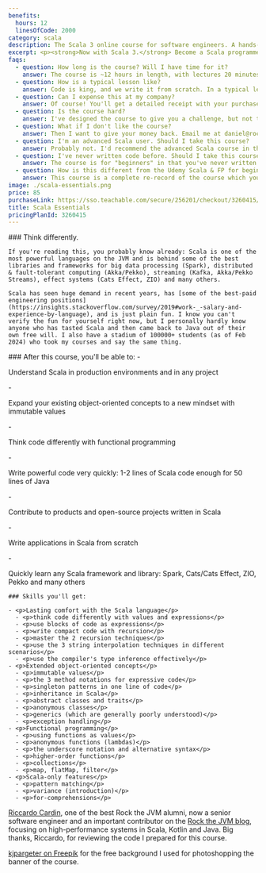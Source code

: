 ```yaml
---
benefits:
  hours: 12
  linesOfCode: 2000
category: scala
description: The Scala 3 online course for software engineers. A hands-on training course into the fundamentals of Scala and functional programming.
excerpt: <p><strong>Now with Scala 3.</strong> Become a Scala programmer. Dive head-first and hands-on into the fundamentals of Scala and functional programming. <a href="/courses/scala-essentials-old">Also available for Scala 2.</a></p>
faqs:
  - question: How long is the course? Will I have time for it?
    answer: The course is ~12 hours in length, with lectures 20 minutes each. I recommend at least 1 hour of focused learning at one time.
  - question: How is a typical lesson like?
    answer: Code is king, and we write it from scratch. In a typical lesson I'll explain some concepts, either briefly on a diagram or directly in the code. We then run live examples, and usually I'll finish the lesson with some exercises, which I then solve on camera after you've tried them yourself.
  - question: Can I expense this at my company?
    answer: Of course! You'll get a detailed receipt with your purchase, including VAT (if applicable to you), which you can take to your employer to reimburse. Most (wise) companies will reimburse courses like this.
  - question: Is the course hard?
    answer: I've designed the course to give you a challenge, but not too much that it becomes frustrating. In case you struggle with something, we have a whole group on Slack for discussions, and I'm responsive.
  - question: What if I don't like the course?
    answer: Then I want to give your money back. Email me at daniel@rockthejvm.com with your receipt, and I will refund you. Less than 1% of the Rock the JVM students have refunded a course, and the refund took less than 72 hours.
  - question: I'm an advanced Scala user. Should I take this course?
    answer: Probably not. I'd recommend the advanced Scala course in this case. I'm willing to bet that there are at least 3 topics or techniques in the advanced course you did not know, even if you've written Scala for 10 years.
  - question: I've never written code before. Should I take this course? It says it's for beginners.
    answer: The course is for "beginners" in that you've never written Scala before, but the course already assumes existing programming experience. I don't talk too much about the absolute basics, like what's a variable, an object or a method. I assume you know what they are, and I quickly move to how Scala works with them.
  - question: How is this different from the Udemy Scala & FP for beginners course?
    answer: This course is a complete re-record of the course which you see on Udemy. This premium version has more content, more lessons, more exercises and more code, with a smoother learning curve. It's also specifically built for Scala 3, which is the future.
image: ./scala-essentials.png
price: 85
purchaseLink: https://sso.teachable.com/secure/256201/checkout/3260415/scala
title: Scala Essentials
pricingPlanId: 3260415
---
```



<CourseLayout>
  <Fragment slot="goal">
    ### Think differently.

    If you're reading this, you probably know already: Scala is one of the most powerful languages on the JVM and is behind some of the best libraries and frameworks for big data processing (Spark), distributed & fault-tolerant computing (Akka/Pekko), streaming (Kafka, Akka/Pekko Streams), effect systems (Cats Effect, ZIO) and many others.

    Scala has seen huge demand in recent years, has [some of the best-paid engineering positions](https://insights.stackoverflow.com/survey/2019#work-_-salary-and-experience-by-language), and is just plain fun. I know you can't verify the fun for yourself right now, but I personally hardly know anyone who has tasted Scala and then came back to Java out of their own free will. I also have a stadium of 100000+ students (as of Feb 2024) who took my courses and say the same thing.

  </Fragment>
  <Fragment slot="skills">
    ### After this course, you'll be able to:
    - <p>Understand Scala in production environments and in any project</p>
    - <p>Expand your existing object-oriented concepts to a new mindset with immutable values</p>
    - <p>Think code differently with functional programming</p>
    - <p>Write powerful code very quickly: 1-2 lines of Scala code enough for 50 lines of Java</p>
    - <p>Contribute to products and open-source projects written in Scala</p>
    - <p>Write applications in Scala from scratch</p>
    - <p>Quickly learn any Scala framework and library: Spark, Cats/Cats Effect, ZIO, Pekko and many others</p>

    ### Skills you'll get:

    - <p>Lasting comfort with the Scala language</p>
      - <p>think code differently with values and expressions</p>
      - <p>use blocks of code as expressions</p>
      - <p>write compact code with recursion</p>
      - <p>master the 2 recursion techniques</p>
      - <p>use the 3 string interpolation techniques in different scenarios</p>
      - <p>use the compiler's type inference effectively</p>
    - <p>Extended object-oriented concepts</p>
      - <p>immutable values</p>
      - <p>the 3 method notations for expressive code</p>
      - <p>singleton patterns in one line of code</p>
      - <p>inheritance in Scala</p>
      - <p>abstract classes and traits</p>
      - <p>anonymous classes</p>
      - <p>generics (which are generally poorly understood)</p>
      - <p>exception handling</p>
    - <p>Functional programming</p>
      - <p>using functions as values</p>
      - <p>anonymous functions (lambdas)</p>
      - <p>the underscore notation and alternative syntax</p>
      - <p>higher-order functions</p>
      - <p>collections</p>
      - <p>map, flatMap, filter</p>
    - <p>Scala-only features</p>
      - <p>pattern matching</p>
      - <p>variance (introduction)</p>
      - <p>for-comprehensions</p>

  </Fragment>
  <Fragment slot="thanks">
    <p><a href="https://www.linkedin.com/in/riccardocardin/">Riccardo Cardin</a>, one of the best Rock the JVM alumni, now a senior software engineer and an important contributor on the <a href="/articles">Rock the JVM blog</a>, focusing on high-performance systems in Scala, Kotlin and Java. Big thanks, Riccardo, for reviewing the code I prepared for this course.</p>
    <p><a href="https://www.freepik.com/free-photo/3d-render-spotlights-grunge-brick-wall_1202914.htm">kjpargeter on Freepik</a> for the free background I used for photoshopping the banner of the course.</p>

  </Fragment>
</CourseLayout>
